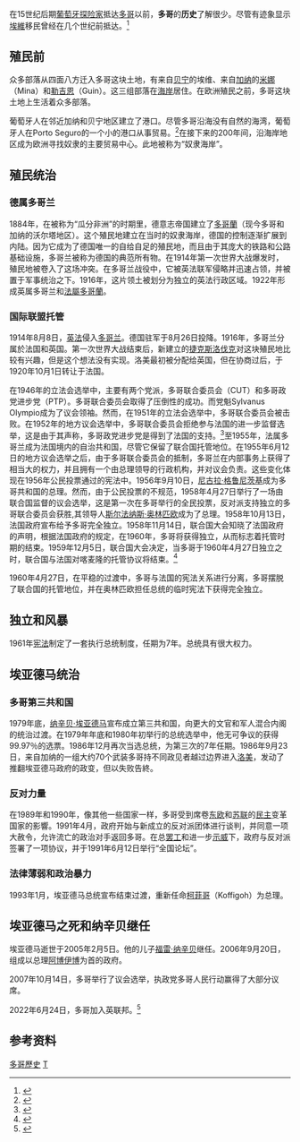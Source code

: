 {{多哥历史}}

在15世纪后期[[葡萄牙|葡萄牙]][[探险家|探险家]]抵达[[多哥|多哥]]以前，'''多哥'''的'''历史'''了解很少。尽管有迹象显示[[埃維人|埃維]]移民曾经在几个世纪前抵达。<ref>{{cite web |url=http://www.oxfam.org.uk/coolplanet/ontheline/explore/journey/togo/history.htm |title=Cool Planet | Oxfam Education |publisher=Oxfam.org.uk |date= |accessdate=2013-10-31 |deadurl=yes |archiveurl=https://web.archive.org/web/20120206211829/http://www.oxfam.org.uk/coolplanet/ontheline/explore/journey/togo/history.htm |archivedate=2012-02-06 }}</ref>

== 殖民前 ==
众多部落从四面八方迁入多哥这块土地，有来自[[贝宁|贝宁]]的埃维、来自[[加纳|加纳]]的[[米娜|米娜]]（Mina）和[[勒吉恩|勒吉恩]]（Guin）。这三组部落在[[海岸|海岸]]居住。在欧洲殖民之前，多哥这块土地上生活着众多部落。

葡萄牙人在邻近加纳和贝宁地区建立了港口。尽管多哥沿海没有自然的海湾，葡萄牙人在Porto Seguro的一个小的港口从事贸易。<ref>{{cite journal|last=Crabtree|first=W.A.|title=Togoland|journal=Journal of the Royal African Society|year=1915|volume=14|issue=54|pages=168–184}}</ref>在接下来的200年间，沿海岸地区成为欧洲寻找奴隶的主要贸易中心。此地被称为“奴隶海岸”。

== 殖民统治 ==
=== 德属多哥兰 ===
1884年，在被称为“瓜分非洲”的时期里，德意志帝国建立了[[多哥蘭|多哥蘭]]（现今多哥和加纳的沃尔塔地区）。这个殖民地建立在当时的奴隶海岸，德国的控制逐渐扩展到内陆。因为它成为了德国唯一的自给自足的殖民地，而且由于其庞大的铁路和公路基础设施，多哥兰被称为德国的典范所有物。在1914年第一次世界大战爆发时，殖民地被卷入了这场冲突。在多哥兰战役中，它被英法联军侵略并迅速占领，并被置于军事统治之下。1916年，这片领土被划分为独立的英法行政区域。1922年形成英属多哥兰和[[法屬多哥蘭|法屬多哥蘭]]。

=== 国际联盟托管 ===
1914年8月8日，[[英|英]][[法|法]]侵入[[多哥兰|多哥兰]]。德国驻军于8月26日投降。1916年，多哥兰分属於法国和英国。第一次世界大战结束后，新建立的[[捷克斯洛伐克|捷克斯洛伐克]]对这块殖民地比较有兴趣，但是这个想法没有实现。洛美最初被分配给英国，但在协商过后，于1920年10月1日转让于法国。

在1946年的立法会选举中，主要有两个党派，多哥联合委员会（CUT）和多哥政党进步党（PTP）。多哥联合委员会取得了压倒性的成功。而党魁Sylvanus Olympio成为了议会领袖。然而，在1951年的立法会选举中，多哥联合委员会被击败。在1952年的地方议会选举中，多哥联合委员会拒绝参与法国的进一步监督选举，这是由于其声称，多哥政党进步党是得到了法国的支持。<ref>{{cite web |url=http://www.nationsencyclopedia.com/Africa/Togo-POLITICAL-PARTIES.html |title=Political parties - Togo - issues, system, power |publisher=Nationsencyclopedia.com |date= |accessdate=2013-10-31 |archive-date=2013-11-02 |archive-url=https://web.archive.org/web/20131102170924/http://www.nationsencyclopedia.com/Africa/Togo-POLITICAL-PARTIES.html |dead-url=no }}</ref>至1955年，法属多哥兰成为法国境内的自治共和国，尽管它保留了联合国托管地位。在1955年6月12日的地方议会选举之后，由于多哥联合委员会的抵制，多哥兰在内部事务上获得了相当大的权力，并且拥有一个由总理领导的行政机构，并对议会负责。这些变化体现在1956年公民投票通过的宪法中。1956年9月10日，[[尼古拉·格鲁尼茨基|尼古拉·格鲁尼茨基]]成为多哥共和国的总理。然而，由于公民投票的不规范，1958年4月27日举行了一场由联合国监督的议会选举，这是第一次在多哥举行的全民投票，反对派支持独立的多哥联合委员会获胜,其领导人[[斯尔法纳斯·奥林匹欧|斯尔法纳斯·奥林匹欧]]成为了总理。1958年10月13日，法国政府宣布给予多哥完全独立。1958年11月14日，联合国大会知晓了法国政府的声明，根据法国政府的规定，在1960年，多哥将获得独立，从而标志着托管时期的结束。1959年12月5日，联合国大会决定，当多哥于1960年4月27日独立之时，联合国与法国对喀麦隆的托管协议将结束。<ref>{{cite web|title=Date of the independence of the Trust Territory of Togoland under French administration|url=https://undocs.org/A/RES/1416(XIV)|website=undocs.org|publisher=United Nations|accessdate=17 March 2017|id=A/RES/1416(XIV)|language=en|archive-url=https://web.archive.org/web/20170318083301/http://undocs.org/A/RES/1416(XIV)|archive-date=2017-03-18|dead-url=yes}}</ref>

1960年4月27日，在平稳的过渡中，多哥与法国的宪法关系进行分离，多哥摆脱了联合国的托管地位，并在奥林匹欧担任总统的临时宪法下获得完全独立。

== 独立和风暴 ==
1961年[[宪法|宪法]]制定了一套执行总统制度，任期为7年。总统具有很大权力。

== 埃亚德马统治 ==
=== 多哥第三共和国 ===
1979年底，[[纳辛贝·埃亚德马|纳辛贝·埃亚德马]]宣布成立第三共和国，向更大的文官和军人混合内阁的统治过渡。在1979年年底和1980年初举行的总统选举中，他无可争议的获得99.97％的选票。1986年12月再次当选总统，为第三次的7年任期。1986年9月23日，来自加纳的一组大约70个武装多哥持不同政见者越过边界进入[[洛美|洛美]]，发动了推翻埃亚德马政府的政变，但以失败告終。

=== 反对力量 ===
在1989年和1990年，像其他一些国家一样，多哥受到席卷[[东欧|东欧]]和[[苏联|苏联]]的[[民主|民主]]变革国家的影響。1991年4月，政府开始与新成立的反对派团体进行谈判，并同意一项大赦令，允许流亡的政治对手返回多哥。在总[[罢工|罢工]]和进一步[[示威|示威]]下，政府与反对派签署了一项协议，并于1991年6月12日举行“全国论坛”。

=== 法律薄弱和政治暴力 ===
1993年1月，埃亚德马总统宣布结束过渡，重新任命[[柯菲哥|柯菲哥]]（Koffigoh）为总理。

== 埃亚德马之死和纳辛贝继任 ==
埃亚德马逝世于2005年2月5日。他的儿子[[福雷·纳辛贝|福雷·纳辛贝]]继任。2006年9月20日，组成以总理[[阿博伊博|阿博伊博]]为首的政府。

2007年10月14日，多哥举行了议会选举，执政党多哥人民行动赢得了大部分议席。

2022年6月24日，多哥加入英联邦。<ref>{{cite news |author1=驻加蓬共和国大使馆经济商务处 |title=加蓬将于6月24日正式加入英联邦 |url=http://ga.mofcom.gov.cn/article/zctz/202206/20220603319389.shtml |accessdate=2022-06-21 |publisher=中华人民共和国商务处}}</ref>

== 参考资料 ==
{{Reflist|2}}

{{非洲题目|历史}}

[[Category:多哥歷史|]]
[[Category:非洲各國歷史|T]]